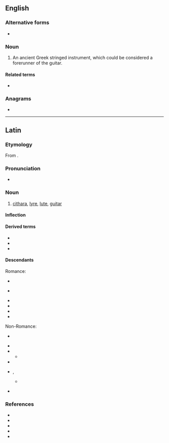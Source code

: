 {{also|cíthara}}
==English==

===Alternative forms===
* {{l|en|kithara}}

===Noun===
{{en-noun|s|citharai}}

# {{lb|en|musical instrument}} An ancient Greek stringed instrument, which could be considered a forerunner of the guitar.

====Related terms====
* {{l|en|guitar}}

===Anagrams===
* {{anagrams|en|Cathari|Chaitra}}

----

==Latin==

===Etymology===
From {{der|la|grc|κιθάρα}}.

===Pronunciation===
* {{la-IPA|eccl=yes|cithara}}

===Noun===
{{la-noun|cithara|citharae|f|first}}

# {{lb|la|musical instrument}} [[#English|cithara]], [[lyre]], [[lute]], [[guitar]]

====Inflection====
{{la-decl-1st|cithar}}

====Derived terms====
* {{l|la|citharicen}}
* {{l|la|citharista}}
* {{l|la|citharizo}}

====Descendants====
Romance:
{{top2}}
* {{desc|fr|cithare|bor=1}}
* {{desc|fr|cistre}} {{see desc}}
* {{desc|it|cetra}}
* {{desc|pt|cítara|bor=1}}
* {{desc|ro|ceteră}}
* {{desc|es|cítara|bor=1}}
{{bottom}}

Non-Romance:
{{top2}}
* {{desc|ar|قِيثَارَة|bor=1}}  {{see desc}}
* {{desc|da|citer|bor=1}}
* {{desc|dum|cythaer|bor=1}}
** {{desc|nl|citer}}
* {{desc|en|cithara|bor=1}}
* {{desc|goh|zitera|bor=1}}, {{l|goh|cithara}}
** {{desc|de|Zither}} {{see desc}}
* {{desc|pl|gitara|bor=1}} {{see desc}}
{{bottom}}

===References===
* {{R:L&S}}
* {{R:Elementary Lewis}}
* {{R:Gaffiot}}
* {{R:Peck}}
* {{R:Smith's Antiquities}}